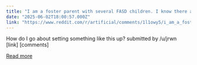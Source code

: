 ```yaml
---
title: "I am a foster parent with several FASD children. I know there are several websites and lots of papers for this topic. I wanted to find out how to create an AI that would make this easier for people"
date: "2025-06-02T18:00:57.000Z"
link: "https://www.reddit.com/r/artificial/comments/1l1owy5/i_am_a_foster_parent_with_several_fasd_children_i/"
---
```


How do I go about setting something like this up?
    submitted by    /u/jrwn  
 [link]   [comments]

[Read more](https://www.reddit.com/r/artificial/comments/1l1owy5/i_am_a_foster_parent_with_several_fasd_children_i/)
